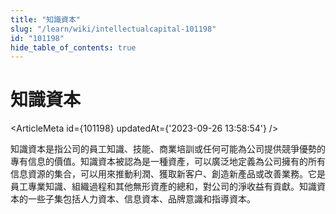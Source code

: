 ```yaml
---
title: "知識資本"
slug: "/learn/wiki/intellectualcapital-101198"
id: "101198"
hide_table_of_contents: true
---
```



# 知識資本

<ArticleMeta id={101198} updatedAt={'2023-09-26 13:58:54'} />
<div className='border-solid border-b border-t-0 my-4 border-[var(--ifm-color-gray-300)]' />

知識資本是指公司的員工知識、技能、商業培訓或任何可能為公司提供競爭優勢的專有信息的價值。知識資本被認為是一種資產，可以廣泛地定義為公司擁有的所有信息資源的集合，可以用來推動利潤、獲取新客户、創造新產品或改善業務。它是員工專業知識、組織過程和其他無形資產的總和，對公司的淨收益有貢獻。知識資本的一些子集包括人力資本、信息資本、品牌意識和指導資本。
